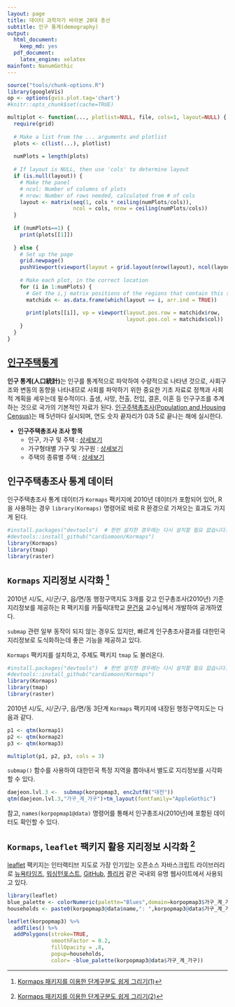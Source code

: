 ```yaml
---
layout: page
title: 데이터 과학자가 바라본 20대 총선
subtitle: 인구 통계(demography)
output:
  html_document: 
    keep_md: yes
  pdf_document:
    latex_engine: xelatex
mainfont: NanumGothic
---
```


```r
source("tools/chunk-options.R")
library(googleVis)
op <- options(gvis.plot.tag='chart')
#knitr::opts_chunk$set(cache=TRUE)

multiplot <- function(..., plotlist=NULL, file, cols=1, layout=NULL) {
  require(grid)
  
  # Make a list from the ... arguments and plotlist
  plots <- c(list(...), plotlist)
  
  numPlots = length(plots)
  
  # If layout is NULL, then use 'cols' to determine layout
  if (is.null(layout)) {
    # Make the panel
    # ncol: Number of columns of plots
    # nrow: Number of rows needed, calculated from # of cols
    layout <- matrix(seq(1, cols * ceiling(numPlots/cols)),
                     ncol = cols, nrow = ceiling(numPlots/cols))
  }
  
  if (numPlots==1) {
    print(plots[[1]])
    
  } else {
    # Set up the page
    grid.newpage()
    pushViewport(viewport(layout = grid.layout(nrow(layout), ncol(layout))))
    
    # Make each plot, in the correct location
    for (i in 1:numPlots) {
      # Get the i,j matrix positions of the regions that contain this subplot
      matchidx <- as.data.frame(which(layout == i, arr.ind = TRUE))
      
      print(plots[[i]], vp = viewport(layout.pos.row = matchidx$row,
                                      layout.pos.col = matchidx$col))
    }
  }
}
```


## [인구주택통계](https://ko.wikipedia.org/wiki/인구_통계)

**인구 통계(人口統計)**는 인구를 통계적으로 파악하여 수량적으로 나타낸 것으로, 사회구조와 변동의 동향을 나타내므로 사회를 파악하기 위한 중요한 기초 자료로 정책과 사회적 계획을 세우는데 필수적이다. 
출생, 사망, 전출, 전입, 결혼, 이혼 등 인구구조를 추계하는 것으로 국가의 기본적인 자료가 된다. [인구주택총조사(Population and Housing Census)](http://www.census.go.kr/)는 매 5년마다 실시되며, 연도 숫자 끝자리가 0과 5로 끝나는 해에 실시한다.

* __인구주택총조사 조사 항목__
    * 인구, 가구 및 주택 : [상세보기](http://kosis.kr/start.jsp?orgId=101&tblId=DT_1IN1002&empId=admin&scrId=&seqNo=&dbkind=ETLDB&path=)
    * 가구형태별 가구 및 가구원 : [상세보기](http://kosis.kr/start.jsp?orgId=101&tblId=DT_1JC1001&empId=admin&scrId=&seqNo=&dbkind=ETLDB&path=)
    * 주택의 종류별 주택 : [상세보기](http://kosis.kr/start.jsp?orgId=101&tblId=DT_1JU1001&empId=admin&scrId=&seqNo=&dbkind=ETLDB&path=)

## 인구주택총조사 통계 데이터

인구주택총조사 통계 데이터가 `Kormaps` 팩키지에 2010년 데이터가 포함되어 있어, R을 사용하는 경우 `library(Kormaps)` 명령어로 바로 R 환경으로 가져오는 효과도 가지게 된다.


```r
#install.packages("devtools")  # 한번 설치한 경우에는 다시 설치할 필요 없습니다.
#devtools::install_github("cardiomoon/Kormaps")
library(Kormaps)
library(tmap)
library(raster)
```

## `Kormaps` 지리정보 시각화 [^kormaps-01] 

[^kormaps-01]: [Kormaps 패키지를 이용한 단계구분도 쉽게 그리기(1)](http://web-r.org/webrboard/6477)

2010년 시/도, 시/군/구, 읍/면/동 행정구역지도 3개를 갖고 인구총조사(2010년) 기준 지리정보를 제공하는 R 팩키지를 카톨릭대학교
[문건웅](http://web-r.org) 교수님께서 개발하여 공개하였다.

`submap` 관련 일부 동작이 되지 않는 경우도 있지만, 빠르게 인구총조사결과를 대한민국 지리정보로 도식화하는데 좋은 기능을 제공하고 있다.

`Kormaps` 팩키지를 설치하고, 주제도 팩키지 `tmap` 도 불러온다.

``` r
#install.packages("devtools")  # 한번 설치한 경우에는 다시 설치할 필요 없습니다.
#devtools::install_github("cardiomoon/Kormaps")
library(Kormaps)
library(tmap)
library(raster)
```

2010년 시/도, 시/군/구, 읍/면/동 3단계 `Kormaps` 팩키지에 내장된 행정구역지도는 다음과 같다.

``` r
p1 <- qtm(kormap1)
p2 <- qtm(kormap2)
p3 <- qtm(kormap3)

multiplot(p1, p2, p3, cols = 3)
```


`submap()` 함수를 사용하여 대한민국 특정 지역을 뽑아내서 별도로 지리정보를 시각화 할 수 있다.

``` r
daejeon.lvl.3 <-  submap(korpopmap3, enc2utf8("대전"))
qtm(daejeon.lvl.3,"가구_계_가구")+tm_layout(fontfamily="AppleGothic")
```

참고, `names(korpopmap1@data)` 명령어를 통해서 인구총조사(2010년)에 포함된 데이터도 확인할 수 있다.

## `Kormaps`, `leaflet` 팩키지 활용 지리정보 시각화 [^kormaps-02]

[^kormaps-02]: [Kormaps 패키지를 이용한 단계구분도 쉽게 그리기(2)](http://rpubs.com/cardiomoon/159305)

[leaflet](https://rstudio.github.io/leaflet/) 팩키지는 인터랙티브 지도로 가장 인기있는 오픈소스 자바스크립트 라이브러리로 
[뉴욕타임즈](http://www.nytimes.com/projects/elections/2013/nyc-primary/mayor/map.html), 
[워싱턴포스트](http://www.washingtonpost.com/sf/local/2013/11/09/washington-a-world-apart/), 
[GitHub](https://github.com/blog/1528-there-s-a-map-for-that), [플리커](https://www.flickr.com/map) 같은 국내외 유명 웹사이트에서 사용되고 있다.


``` r
library(leaflet)
blue_palette <- colorNumeric(palette="Blues",domain=korpopmap3$가구_계_가구)
households <- paste0(korpopmap3@data$name,": ",korpopmap3@data$가구_계_가구)

leaflet(korpopmap3) %>%
  addTiles() %>%
  addPolygons(stroke=TRUE, 
              smoothFactor = 0.2,
              fillOpacity = .8, 
              popup=households,
              color= ~blue_palette(korpopmap3@data$가구_계_가구))
```


